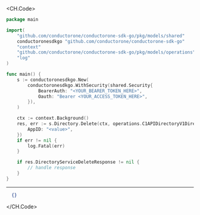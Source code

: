 
<CH.Code>
```go Delete.go
package main

import(
	"github.com/conductorone/conductorone-sdk-go/pkg/models/shared"
	conductoronesdkgo "github.com/conductorone/conductorone-sdk-go"
	"context"
	"github.com/conductorone/conductorone-sdk-go/pkg/models/operations"
	"log"
)

func main() {
    s := conductoronesdkgo.New(
        conductoronesdkgo.WithSecurity(shared.Security{
            BearerAuth: "<YOUR_BEARER_TOKEN_HERE>",
            Oauth: "Bearer <YOUR_ACCESS_TOKEN_HERE>",
        }),
    )

    ctx := context.Background()
    res, err := s.Directory.Delete(ctx, operations.C1APIDirectoryV1DirectoryServiceDeleteRequest{
        AppID: "<value>",
    })
    if err != nil {
        log.Fatal(err)
    }

    if res.DirectoryServiceDeleteResponse != nil {
        // handle response
    }
}
```
---

```json Example Response
  {}
```
</CH.Code>
